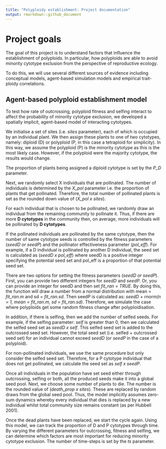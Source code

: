 ```yaml
---
title: "Polyploidy establishment: Project documentation"
output: rmarkdown::github_document
---
```


# Project goals

The goal of this project is to understand factors that influence the establishment of polyploids. In particular, how polyploids are able to avoid minority cytotype exclusion from the perspective of reproductive ecology.

To do this, we will use several different sources of evidence including conceptual models, agent-based simulation models and empirical trait-ploidy correlations.


## Agent-based polyploid establishment model

To test how rate of outcrossing, polyploid fitness and selfing interact to affect the probability of minority cytotype exclusion, we developed a spatially implicit, agent-based model of interacting cytotypes. 

We initialise a set of sites (i.e. *sites* parameter), each of which is occupied by an individual plant. We then assign these plants to one of two cytotypes, namely: diploid (D) or polyploid (P, in this case a tetraploid for simplicity). In this way, we assume the polyploid (P) is the minority cytotype as this is the most likely case. However, if the polyploid were the majority cytotype, the results would change. 

The proportion of plants being assigned a diploid cytotype is set by the *P_D* parameter.

Next, we randomly select X individuals that are pollinated. The number of individuals is determined by the *X_pol* parameter i.e. the proportion of plants that get pollinated. Therefore, the total number of pollinated plants is set as the rounded down value of (*X_pol x sites*).

For each individual that is chosen to be pollinated, we randomly draw an individual from the remaining community to pollinate it. Thus, if there are more **D cytotypes** in the community then, on average, more individuals will be pollinated by **D cytotypes**.

If the pollinated individuals are pollinated by the same cytotype, then the number of same cytotype seeds is controlled by the fitness parameters (*seedD or seedP*) and the pollinator effectiveness parameter (*pol_eff*). For example, if a D individual is pollinated by another D individual, the seed set is calculated as (*seedD x pol_eff*) where seedD is a positive integer specifying the potential seed set and pol_eff is a proportion of that potential seed set.

There are two options for setting the fitness parameters (*seedD or seedP*). First, you can provide two different integers for *seedD* and *seedP*. Or, you can provide an integer for seedD and then set *fit_ran = TRUE*. By doing this, the function will draw a number from a normal distribution with mean = *fit_ran.m* and sd = *fit_ran.sd*. Then seedP is calculated as: *seedD + rnorm(n = 1, mean = fit_ran.m, sd = fit_ran.sd)*. Therefore, we simulate the case where polyploids get some random fitness change after polyploidisation.

In addition, if there is selfing, then we add the number of selfed seeds. For example, if the selfing parameter: *self* is greater than 0, then we calculated the selfed seed set as *seedD x self*. This selfed seed set is added to the outcrossed seed set. However, the total seed set (i.e. selfed + outcrossed seed set) for an individual cannot exceed *seedD* (or *seedP* in the case of a polyploid).

For non-pollinated individuals, we use the same procedure but only consider the selfed seed set. Therefore, for a P cytotype individual that does not get pollinated, we calculate the seed set as *self x seedP*. 

Once all individuals in the population have set seed either through outcrossing, selfing or both, all the produced seeds make it into a global seed pool. Next, we choose some number of plants to die. The number is the rounded value of (*death_prop x sites*). These are replaced by random draws from the global seed pool. Thus, the model implicitly assumes zero-sum dynamics whereby every individual that dies is replaced by a new individual whilst total community size remains constant (as per Hubbell 2001).

Once the dead plants have been replaced, we start the cycle again. Using this model, we can track the proportion of D and P cytotypes through time. By varying the different parameters for outcrossing, fitness and selfing, we can determine which factors are most important for reducing minority cytotype exclusion. The number of time-steps is set by the *ts* parameter.

